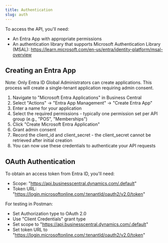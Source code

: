 ---
title: Authentication
slug: auth
---

To access the API, you'll need:
- An Entra App with appropriate permissions
- An authentication library that supports Microsoft Authentication Library (MSAL):
https://learn.microsoft.com/en-us/entra/identity-platform/msal-overview

## Creating an Entra App
<Warning>Note: Only Entra ID Global Administrators can create applications. This process will create a single-tenant application requiring admin consent.</Warning>

1. Navigate to "Microsoft Entra Applications" in Business Central
2. Select "Actions" -> "Entra App Management" -> "Create Entra App"
3. Enter a name for your application
4. Select the required permissions - typically one permission set per API group (e.g., "POS", "Memberships")
5. Click "Create Microsoft Entra Application"
6. Grant admin consent
7. Record the client_id and client_secret - the client_secret cannot be retrieved after initial creation
8. You can now use these credentials to authenticate your API requests

## OAuth Authentication
To obtain an access token from Entra ID, you'll need:
- Scope: "https://api.businesscentral.dynamics.com/.default"
- Token URL: "https://login.microsoftonline.com/:tenantId/oauth2/v2.0/token"

For testing in Postman:
- Set Authorization type to OAuth 2.0
- Use "Client Credentials" grant type
- Set scope to "https://api.businesscentral.dynamics.com/.default"
- Set token URL to "https://login.microsoftonline.com/:tenantId/oauth2/v2.0/token"
